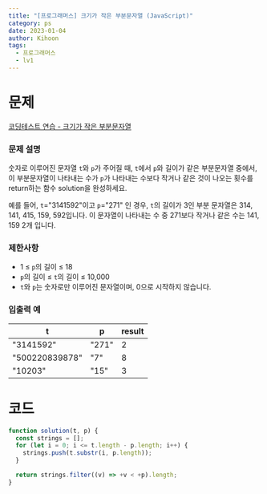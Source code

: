 ```yaml
---
title: "[프로그래머스] 크기가 작은 부분문자열 (JavaScript)"
category: ps
date: 2023-01-04
author: Kihoon
tags:
  - 프로그래머스
  - lv1
---
```


# 문제

[코딩테스트 연습 - 크기가 작은 부분문자열](https://school.programmers.co.kr/learn/courses/30/lessons/147355)

### 문제 설명

숫자로 이루어진 문자열 `t`와 `p`가 주어질 때, `t`에서 `p`와 길이가 같은 부분문자열 중에서, 이 부분문자열이 나타내는 수가 `p`가 나타내는 수보다 작거나 같은 것이 나오는 횟수를 return하는 함수 solution을 완성하세요.

예를 들어, `t`="3141592"이고 `p`="271" 인 경우, `t`의 길이가 3인 부분 문자열은 314, 141, 415, 159, 592입니다. 이 문자열이 나타내는 수 중 271보다 작거나 같은 수는 141, 159 2개 입니다.

### 제한사항

- 1 ≤ `p`의 길이 ≤ 18
- `p`의 길이 ≤ `t`의 길이 ≤ 10,000
- `t`와 `p`는 숫자로만 이루어진 문자열이며, 0으로 시작하지 않습니다.

### 입출력 예

| t              | p     | result |
| -------------- | ----- | ------ |
| "3141592"      | "271" | 2      |
| "500220839878" | "7"   | 8      |
| "10203"        | "15"  | 3      |

# 코드

```jsx
function solution(t, p) {
  const strings = [];
  for (let i = 0; i <= t.length - p.length; i++) {
    strings.push(t.substr(i, p.length));
  }

  return strings.filter((v) => +v < +p).length;
}
```
